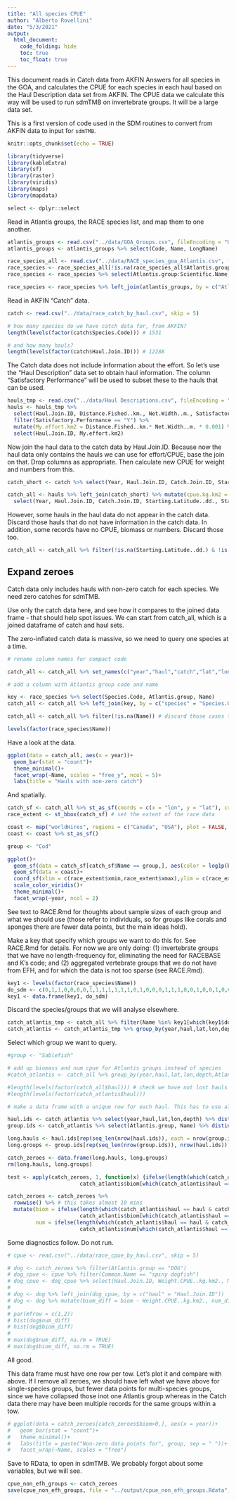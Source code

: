 ```yaml
---
title: "All species CPUE"
author: "Alberto Rovellini"
date: "5/3/2021"
output: 
  html_document:
    code_folding: hide
    toc: true
    toc_float: true
---
```


This document reads in Catch data from AKFIN Answers for all species in the GOA, and calculates the CPUE for each species in each haul based on the Haul Description data set from AKFIN. The CPUE data we calculate this way will be used to run sdmTMB on invertebrate groups. It will be a large data set. 

This is a first version of code used in the SDM routines to convert from AKFIN data to input for `sdmTMB`.

```r
knitr::opts_chunk$set(echo = TRUE)
```

```r
library(tidyverse)
library(kableExtra)
library(sf)
library(raster)
library(viridis)
library(maps)
library(mapdata)
```

```r
select <- dplyr::select
```

Read in Atlantis groups, the RACE species list, and map them to one another.
```r
atlantis_groups <- read.csv("../data/GOA_Groups.csv", fileEncoding = "UTF-8-BOM")
atlantis_groups <- atlantis_groups %>% select(Code, Name, LongName)

race_species_all <- read.csv("../data/RACE_species_goa_Atlantis.csv", fileEncoding = "UTF-8-BOM")
race_species <- race_species_all[!is.na(race_species_all$Atlantis.group),] # drop NAs (egg cases, debris, etc.)
race_species <- race_species %>% select(Atlantis.group:Scientific.Name)

race_species <- race_species %>% left_join(atlantis_groups, by = c("Atlantis.group" = "Code"))
```

Read in AKFIN "Catch" data.
```r
catch <- read.csv("../data/race_catch_by_haul.csv", skip = 5)

# how many species do we have catch data for, from AKFIN?
length(levels(factor(catch$Species.Code))) # 1531

# and how many hauls?
length(levels(factor(catch$Haul.Join.ID))) # 12288
```

The Catch data does not include information about the effort. So let's use the "Haul Description" data set to obtain haul information. The column "Satisfactory Performance" will be used to subset these to the hauls that can be used.
```r
hauls_tmp <- read.csv("../data/Haul Descriptions.csv", fileEncoding = "UTF-8-BOM")
hauls <- hauls_tmp %>% 
  select(Haul.Join.ID, Distance.Fished..km., Net.Width..m., Satisfactory.Performance) %>%
  filter(Satisfactory.Performance == "Y") %>% 
  mutate(My.effort.km2 = Distance.Fished..km.* Net.Width..m. * 0.001) %>%
  select(Haul.Join.ID, My.effort.km2)
```

Now join the haul data to the catch data by Haul.Join.ID. Because now the haul data only contains the hauls we can use for effort/CPUE, base the join on that. Drop columns as appropriate. Then calculate new CPUE for weight and numbers from this. 
```r
catch_short <- catch %>% select(Year, Haul.Join.ID, Catch.Join.ID, Starting.Latitude..dd., Starting.Longitude..dd., Bottom.Depth, Species.Code, Weight..kg., Number.of.Fish)

catch_all <- hauls %>% left_join(catch_short) %>% mutate(cpue.kg.km2 = Weight..kg./My.effort.km2, cpue.ind.km2 = Number.of.Fish/My.effort.km2) %>%
  select(Year, Haul.Join.ID, Catch.Join.ID, Starting.Latitude..dd., Starting.Longitude..dd., Bottom.Depth, Species.Code, cpue.kg.km2, cpue.ind.km2)
```

However, some hauls in the haul data do not appear in the catch data. Discard those hauls that do not have information in the catch data. In addition, some records have no CPUE, biomass or numbers. Discard those too.
```r
catch_all <- catch_all %>% filter(!is.na(Starting.Latitude..dd.) & !is.na(cpue.kg.km2))
```

## Expand zeroes

Catch data only includes hauls with non-zero catch for each species. We need zero catches for sdmTMB.

Use only the catch data here, and see how it compares to the joined data frame - that should help spot issues. We can start from catch_all, which is a joined dataframe of catch and haul sets. 

The zero-inflated catch data is massive, so we need to query one species at a time. 
```r
# rename column names for compact code

catch_all <- catch_all %>% set_names(c("year","haul","catch","lat","lon","depth","species","biom","num"))

# add a column with Atlantis group code and name

key <- race_species %>% select(Species.Code, Atlantis.group, Name)
catch_all <- catch_all %>% left_join(key, by = c("species" = "Species.Code"))

catch_all <- catch_all %>% filter(!is.na(Name)) # discard those cases that do not map to Atlantis groups, for now

levels(factor(race_species$Name))
```

Have a look at the data.
```r
ggplot(data = catch_all, aes(x = year))+
  geom_bar(stat = "count")+
  theme_minimal()+
  facet_wrap(~Name, scales = "free_y", ncol = 5)+
  labs(title = "Hauls with non-zero catch")
```

And spatially.
```r
catch_sf <- catch_all %>% st_as_sf(coords = c(x = "lon", y = "lat"), crs = "WGS84")
race_extent <- st_bbox(catch_sf) # set the extent of the race data

coast <- map("worldHires", regions = c("Canada", "USA"), plot = FALSE, fill = TRUE)
coast <- coast %>% st_as_sf()

group <- "Cod"

ggplot()+
  geom_sf(data = catch_sf[catch_sf$Name == group,], aes(color = log1p(biom)))+
  geom_sf(data = coast)+
  coord_sf(xlim = c(race_extent$xmin,race_extent$xmax),ylim = c(race_extent$ymin,race_extent$ymax))+
  scale_color_viridis()+
  theme_minimal()+
  facet_wrap(~year, ncol = 2)
```
See text to RACE.Rmd for thoughts about sample sizes of each group and what we should use (those refer to individuals, so for groups like corals and sponges there are fewer data points, but the main ideas hold).

Make a key that specify which groups we want to do this for. See RACE.Rmd for details. For now we are only doing: (1) invertebrate groups that we have no length-frequency for, eliminating the need for RACEBASE and K's code; and (2) aggregated vertebrate groups that we do not have from EFH, and for which the data is not too sparse (see RACE.Rmd).
```r
key1 <- levels(factor(race_species$Name))
do_sdm <- c(0,1,1,0,0,0,0,1,1,1,1,1,1,1,0,1,0,0,0,1,1,1,0,0,1,0,0,1,0,0,0,0,0,0,0,0,0,0,0,0,1,1,1,1,0,1,1,0,0,1,1,1,0)
key1 <- data.frame(key1, do_sdm)
```

Discard the species/groups that we will analyse elsewhere.
```r
catch_atlantis_tmp <- catch_all %>% filter(Name %in% key1[which(key1$do_sdm == 1),"key1"])
catch_atlantis <- catch_atlantis_tmp %>% group_by(year,haul,lat,lon,depth,Atlantis.group,Name) %>% summarise(biom = sum(biom), num = sum(num)) %>% ungroup()
```

Select which group we want to query.
```r
#group <- "Sablefish"
```

```r
# add up biomass and num cpue for Atlantis groups instead of species
#catch_atlantis <- catch_all %>% group_by(year,haul,lat,lon,depth,Atlantis.group,Name) %>% summarise(biom = sum(biom), num = sum(num)) %>% ungroup() # this step sums cpue of different species that belong to the same Atlantis group within the same haul - so the number of data points decreases for multi-species groups. Maps should stay the same though.

#length(levels(factor(catch_all$haul))) # check we have not lost hauls
#length(levels(factor(catch_atlantis$haul)))

# make a data frame with a unique row for each haul. This has to use all hauls

haul.ids <- catch_atlantis %>% select(year,haul,lat,lon,depth) %>% distinct() %>% arrange(haul)
group.ids <- catch_atlantis %>% select(Atlantis.group, Name) %>% distinct() %>% arrange(Atlantis.group) #%>% filter(Name == group)

long.hauls <- haul.ids[rep(seq_len(nrow(haul.ids)), each = nrow(group.ids)),]
long.groups <- group.ids[rep(seq_len(nrow(group.ids)), nrow(haul.ids)),]      

catch_zeroes <- data.frame(long.hauls, long.groups)
rm(long.hauls, long.groups)

test <- apply(catch_zeroes, 1, function(x) {ifelse(length(which(catch_atlantis$haul == x[2] & catch_atlantis$Atlantis.group == x[6]))>0,
                       catch_atlantis$biom[which(catch_atlantis$haul == x[2] & catch_atlantis$Atlantis.group == x[6])], 0)})

catch_zeroes <- catch_zeroes %>% 
  rowwise() %>% # this takes almost 10 mins
  mutate(biom = ifelse(length(which(catch_atlantis$haul == haul & catch_atlantis$Atlantis.group == Atlantis.group))>0,
                       catch_atlantis$biom[which(catch_atlantis$haul == haul & catch_atlantis$Atlantis.group == Atlantis.group)], 0),
         num = ifelse(length(which(catch_atlantis$haul == haul & catch_atlantis$Atlantis.group == Atlantis.group))>0,
                       catch_atlantis$num[which(catch_atlantis$haul == haul & catch_atlantis$Atlantis.group == Atlantis.group)], 0))
```

Some diagnostics follow. Do not run.
```r
# cpue <- read.csv("../data/race_cpue_by_haul.csv", skip = 5)
```

```r
# dog <- catch_zeroes %>% filter(Atlantis.group == "DOG")
# dog_cpue <- cpue %>% filter(Common.Name == "spiny dogfish")
# dog_cpue <- dog_cpue %>% select(Haul.Join.ID, Weight.CPUE..kg.km2., Number.CPUE..number.km2.)
# 
# dog <- dog %>% left_join(dog_cpue, by = c("haul" = "Haul.Join.ID")) 
# dog <- dog %>% mutate(biom_diff = biom - Weight.CPUE..kg.km2., num_diff = num - Number.CPUE..number.km2.)
# 
# par(mfrow = c(1,2))
# hist(dog$num_diff)
# hist(dog$biom_diff)
# 
# max(dog$num_diff, na.rm = TRUE)
# max(dog$biom_diff, na.rm = TRUE)
```
All good.

This data frame must have one row per tow. Let's plot it and compare with above. If I remove all zeroes, we should have left what we have above for single-species groups, but fewer data points for multi-species groups, since we have collapsed those inot one Atlantis group whereas in the Catch data there may have been multiple records for the same groups within a tow.
```r
# ggplot(data = catch_zeroes[catch_zeroes$biom>0,], aes(x = year))+
#   geom_bar(stat = "count")+
#   theme_minimal()+
#   labs(title = paste("Non-zero data points for", group, sep = " "))+
#   facet_wrap(~Name, scales = "free")
```

Save to RData, to open in sdmTMB. We probably forgot about some variables, but we will see.
```r
cpue_non_efh_groups <- catch_zeroes
save(cpue_non_efh_groups, file = "../output/cpue_non_efh_groups.Rdata")
```
